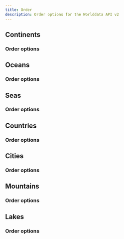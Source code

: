 ```yaml
---
title: Order
description: Order options for the Worlddata API v2
---
```


## Continents

### Order options

## Oceans

### Order options

## Seas

### Order options

## Countries

### Order options

## Cities

### Order options

## Mountains

### Order options

## Lakes

### Order options
